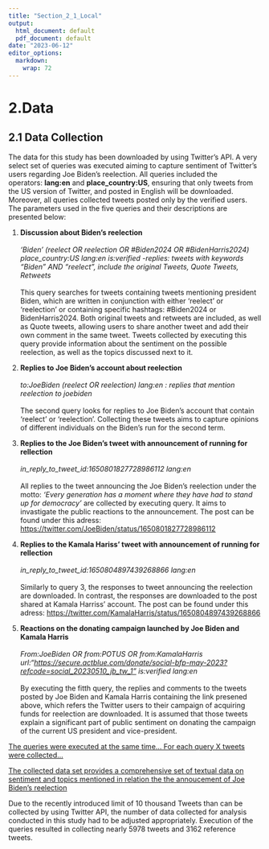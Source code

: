 ```yaml
---
title: "Section_2_1_Local"
output:
  html_document: default
  pdf_document: default
date: "2023-06-12"
editor_options: 
  markdown: 
    wrap: 72
---
```


# 2.Data

## 2.1 Data Collection

The data for this study has been downloaded by using Twitter's API. A
very select set of queries was executed aiming to capture sentiment of
Twitter's users regarding Joe Biden's reelection. All queries included
the operators: **lang:en** and **place_country:US**, ensuring that only
tweets from the US version of Twitter, and posted in English will be
downloaded. Moreover, all queries collected tweets posted only by the
verified users. The parameters used in the five queries and their
descriptions are presented below:

1.  **Discussion about Biden's reelection\
    \
    ***'Biden' (reelect OR reelection OR #Biden2024 OR #BidenHarris2024)
    place_country:US lang:en is:verified -replies: tweets with keywords
    "Biden" AND "reelect", include the original Tweets, Quote Tweets,
    Retweets***\
    \
    **This query searches for tweets containing tweets mentioning
    president Biden, which are written in conjunction with either
    'reelect' or 'reelection' or containing specific hashtags:
    #Biden2024 or BidenHarris2024. Both original tweets and retweets are
    included, as well as Quote tweets, allowing users to share another
    tweet and add their own comment in the same tweet. Tweets collected
    by executing this query provide information about the sentiment on
    the possible reelection, as well as the topics discussed next to it.

2.  **Replies to Joe Biden's account about reelection**\
    \
    *to:JoeBiden (reelect OR reelection) lang:en : replies that mention
    reelection to joebiden* \
    \
    The second query looks for replies to Joe Biden's account that
    contain 'reelect' or 'reelection'. Collecting these tweets aims to
    capture opinions of different individuals on the Biden's run for the
    second term.\

3.  **Replies to the Joe Biden's tweet with announcement of running for
    rellection**\
    \
    *in_reply_to_tweet_id:1650801827728986112 lang:en*\
    \
    All replies to the tweet announcing the Joe Biden's reelection under
    the motto: *'Every generation has a moment where they have had to
    stand up for democracy'* are collected by executing query. It aims
    to invastigate the public reactions to the announcement. The post
    can be found under this adress:
    <https://twitter.com/JoeBiden/status/1650801827728986112>\

4.  **Replies to the Kamala Hariss' tweet with announcement of running
    for rellection**\
    \
    *in_reply_to_tweet_id:1650804897439268866 lang:en\
    \
    *Similarly to query 3, the responses to tweet announcing the
    reelection are downloaded. In contrast, the responses are downloaded
    to the post shared at Kamala Harriss' account. The post can be found
    under this adress:
    <https://twitter.com/KamalaHarris/status/1650804897439268866>\

5.  **Reactions on the donating campaign launched by Joe Biden and
    Kamala Harris**\
    \
    *From:JoeBiden OR from:POTUS OR from:KamalaHarris
    url:"[https://secure.actblue.com/donate/social-bfp-may-2023?refcode=social_20230510_jb_tw_1"](https://secure.actblue.com/donate/social-bfp-may-2023?refcode=social_20230510_jb_tw_1%22)
    is:verified lang:en*\
    \
    By executing the fitth query, the replies and comments to the tweets
    posted by Joe Biden and Kamala Harris containing the link presened
    above, which refers the Twitter users to their campaign of acquiring
    funds for reelection are downloaded. It is assumed that those tweets
    explain a significant part of public sentiment on donating the
    campaign of the current US president and vice-president.

[The queries were executed at the same time... For each query X tweets
were collected...]{.underline}

[The collected data set provides a comprehensive set of textual data on
sentiment and topics mentioned in relation the the annoucement of Joe
Biden's reelection]{.underline}

Due to the recently introduced limit of 10 thousand Tweets than can be
collected by using Twitter API, the number of data collected for
analysis conducted in this study had to be adjusted appropriately.
Execution of the queries resulted in collecting nearly 5978 tweets and
3162 reference tweets.

